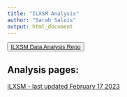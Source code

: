 ```yaml
---
title: "ILXSM Analysis"
author: "Sarah Salois"
output: html_document
---
```

<button>
    <a href="https://github.com/SSalois1/ILXSM"> ILXSM Data Analysis Repo </a>
</button>
 
  <!-- ADD LINKS BELOW, note, using the RMD link syntax will open the presentation in the same tab, which is annoying. Use the html with the "_blank" to fix that behavior --> 
  
## Analysis pages:
 
<a href="https://ssalois1.github.io/preliminary_results/ilxsm_stats_and_maps.html" target="_blank"> ILXSM - last updated February 17 2023 </a>
  
  
  